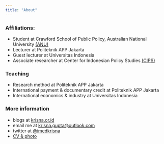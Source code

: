 ```yaml
---
title: "About"
---
```


### Affiliations:

- Student at Crawford School of Public Policy, Australian National University [(ANU)](https://crawford.anu.edu.au/people/phd/krisna-gupta)
- Lecturer at Politeknik APP Jakarta
- Guest lecturer at Universitas Indonesia
- Associate researcher at Center for Indonesian Policy Studies [(CIPS)](https://www.cips-indonesia.org/about)

### Teaching

- Research method at Politeknik APP Jakarta
- International payment & documentary credit at Politeknik APP Jakarta
- International economics & industry at Universitas Indonesia

### More information

- blogs at [krisna.or.id](https://www.krisna.or.id/)
- email me at [krisna.gupta@outlook.com](mailto:krisna.gupta@outlook.com)
- twitter at [@imedkrisna](https://twitter.com/imedkrisna)
- [CV & photo](https://www.krisna.or.id/en/#CV)
